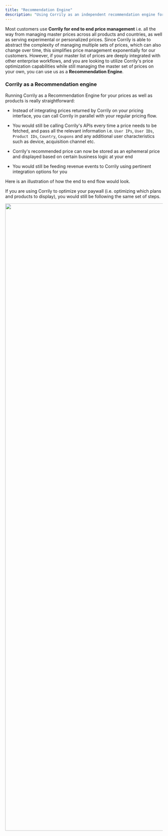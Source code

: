```yaml
---
title: "Recommendation Engine"
description: "Using Corrily as an independent recommendation engine for your prices and products."
---
```


Most customers use **Corrily for end to end price management** i.e. all the way from managing master prices across all products
and countries, as well as serving experimental or personalized prices. Since Corrily is able to abstract the complexity of
managing multiple sets of prices, which can also change over time, this simplifies price management exponentially for our
customers. However, if your master list of prices are deeply integrated with other enterprise workflows, and you are looking
to utilize Corrily's price optimization capabilities while still managing the master set of prices on your own, you can
use us as a **Recommendation Engine**.

<h3> Corrily as a Recommendation engine</h3>

Running Corrily as a Recommendation Engine for your prices as well as products is really straightforward:

* Instead of integrating prices returned by Corrily on your pricing interface, you can call Corrily in parallel with your
regular pricing flow.

* You would still be calling Corrily's APIs every time a price needs to be fetched, and pass all the relevant information i.e.
`User IPs`, `User IDs`, `Product IDs`, `Country`, `Coupons` and any additional user characteristics such as device, acquisition
channel etc.

* Corrily's recommended price can now be stored as an ephemeral price and displayed based on certain business logic at your
end

* You would still be feeding revenue events to Corrily using pertinent integration options for you

Here is an illustration of how the end to end flow would look.

If you are using Corrily to optimize your paywall (i.e. optimizing which plans and products to display), you would still be
following the same set of steps.

<img src="../img/corrily-as-recommendation-engine.png" width="2000" />